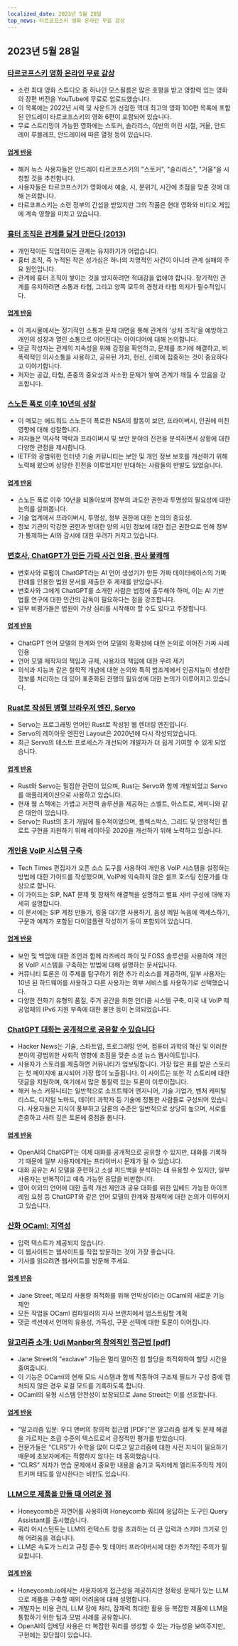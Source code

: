 ```yaml
---
localized_date: 2023년 5월 28일
top_news: 타르코프스키 영화 온라인 무료 감상
---
```




<CallToAction />

<Steps>

## 2023년 5월 28일

### [타르코프스키 영화 온라인 무료 감상](https://kottke.org/23/05/watch-tarkovskys-best-films-online-for-free)

- 소련 최대 영화 스튜디오 중 하나인 모스필름은 많은 호평을 받고 영향력 있는 영화의 장편 버전을 YouTube에 무료로 업로드했습니다.
- 이 목록에는 2022년 시력 및 사운드가 선정한 역대 최고의 영화 100편 목록에 포함된 안드레이 타르코프스키의 영화 6편이 포함되어 있습니다.
- 무료 스트리밍이 가능한 영화에는 스토커, 솔라리스, 이반의 어린 시절, 거울, 안드레이 루블레프, 안드레이에 따른 열정 등이 있습니다.

#### [업계 반응](http://news.ycombinator.com/item?id=36096652)

- 해커 뉴스 사용자들은 안드레이 타르코프스키의 "스토커", "솔라리스", "거울"을 시청할 것을 추천합니다.
- 사용자들은 타르코프스키가 영화에서 예술, 시, 분위기, 시간에 초점을 맞춘 것에 대해 논의합니다.
- 타르코프스키는 소련 정부의 간섭을 받았지만 그의 작품은 현대 영화와 비디오 게임에 계속 영향을 미치고 있습니다.

### [흉터 조직은 관계를 닳게 만든다 (2013)](https://gist.github.com/gtallen1187/27a585fcf36d6e657db2)

- 개인적이든 직업적이든 관계는 유지하기가 어렵습니다.
- 흉터 조직, 즉 누적된 작은 성가심은 하나의 치명적인 사건이 아니라 관계 실패의 주요 원인입니다.
- 관계에 흉터 조직이 쌓이는 것을 방지하려면 적대감을 없애야 합니다. 장기적인 관계를 유지하려면 소통과 타협, 그리고 양쪽 모두의 경청과 타협 의지가 필수적입니다.

#### [업계 반응](http://news.ycombinator.com/item?id=36093954)

- 이 게시물에서는 정기적인 소통과 문제 대면을 통해 관계의 '상처 조직'을 예방하고 개인의 성장과 열린 소통으로 이어진다는 아이디어에 대해 논의합니다.
- 댓글 작성자는 관계의 지속성을 위해 감정을 확인하고, 문제를 조기에 해결하고, 비폭력적인 의사소통을 사용하고, 공유된 가치, 헌신, 신뢰에 집중하는 것이 중요하다고 이야기합니다.
- 저자는 공감, 타협, 존중의 중요성과 사소한 문제가 쌓여 관계가 깨질 수 있음을 강조합니다.

### [스노든 폭로 이후 10년의 성찰](https://www.ietf.org/archive/id/draft-farrell-tenyearsafter-00.html)

- 이 메모는 에드워드 스노든이 폭로한 NSA의 활동이 보안, 프라이버시, 인권에 미친 영향에 대해 성찰합니다.
- 저자들은 역사적 맥락과 프라이버시 및 보안 분야의 진전을 분석하면서 상황에 대한 다양한 관점을 제시합니다.
- IETF와 광범위한 인터넷 기술 커뮤니티는 보안 및 개인 정보 보호를 개선하기 위해 노력해 왔으며 상당한 진전을 이루었지만 반대하는 사람들의 반발도 있었습니다.

#### [업계 반응](http://news.ycombinator.com/item?id=36097082)

- 스노든 폭로 이후 10년을 되돌아보며 정부의 과도한 권한과 투명성의 필요성에 대한 논의를 살펴봅니다.
- 기술 업계에서 프라이버시, 투명성, 정부 권한에 대한 논의의 중요성.
- 정보 기관의 막강한 권한과 방대한 양의 시민 정보에 대한 접근 권한으로 인해 정부가 통제하는 AI와 감시에 대한 우려가 커지고 있습니다.

### [변호사, ChatGPT가 만든 가짜 사건 인용, 판사 불쾌해](https://simonwillison.net/2023/May/27/lawyer-chatgpt/)

- 변호사와 로펌이 ChatGPT라는 AI 언어 생성기가 만든 가짜 데이터베이스의 가짜 판례를 인용한 법원 문서를 제출한 후 제재를 받았습니다.
- 변호사와 그에게 ChatGPT를 소개한 사람은 법정에 출두해야 하며, 이는 AI 기반 법률 연구에 대한 인간의 감독이 필요하다는 점을 강조합니다.
- 일부 비평가들은 법원이 가상 심리를 시작해야 할 수도 있다고 주장합니다.

#### [업계 반응](http://news.ycombinator.com/item?id=36097900)

- ChatGPT 언어 모델의 한계와 언어 모델의 정확성에 대한 논의로 이어진 가짜 사례 인용
- 언어 모델 제작자의 책임과 규제, 사용자의 책임에 대한 우려 제기
- 의식과 지능과 같은 철학적 개념에 대한 논의와 특히 법조계에서 인공지능이 생성한 정보를 처리하는 데 있어 표준화된 관행의 필요성에 대한 논의가 이루어지고 있습니다.

### [Rust로 작성된 병렬 브라우저 엔진, Servo](https://servo.org/)

- Servo는 프로그래밍 언어인 Rust로 작성된 웹 렌더링 엔진입니다.
- Servo의 레이아웃 엔진인 Layout은 2020년에 다시 작성되었습니다.
- 최근 Servo의 테스트 프로세스가 개선되어 개발자가 더 쉽게 기여할 수 있게 되었습니다.

#### [업계 반응](http://news.ycombinator.com/item?id=36092852)

- Rust와 Servo는 밀접한 관련이 있으며, Rust는 Servo와 함께 개발되었고 Servo를 애플리케이션으로 사용하고 있습니다.
- 현재 웹 스택에는 가볍고 저전력 솔루션을 제공하는 스벨트, 아스트로, 제미니와 같은 대안이 있습니다.
- Servo는 Rust의 초기 개발에 필수적이었으며, 플렉스박스, 그리드 및 안정적인 플로트 구현을 지원하기 위해 레이아웃 2020을 개선하기 위해 노력하고 있습니다.

### [개인용 VoIP 시스템 구축](https://www.sacredheartsc.com/blog/building-a-personal-voip-system/)

- Tech Times 편집자가 오픈 소스 도구를 사용하여 개인용 VoIP 시스템을 설정하는 방법에 대한 가이드를 작성했으며, VoIP에 익숙하지 않은 셀프 호스팅 전문가를 대상으로 합니다.
- 이 가이드는 SIP, NAT 문제 및 잠재적 해결책을 설명하고 별표 서버 구성에 대해 자세히 설명합니다.
- 이 문서에는 SIP 계정 만들기, 링올 대기열 사용하기, 음성 메일 녹음에 액세스하기, 구문과 예제가 포함된 다이얼플랜 작성하기 등이 포함되어 있습니다.

#### [업계 반응](http://news.ycombinator.com/item?id=36092718)

- 보안 및 백업에 대한 조언과 함께 라즈베리 파이 및 FOSS 솔루션을 사용하여 개인용 VoIP 시스템을 구축하는 방법에 대해 설명하는 문서입니다.
- 커뮤니티 토론은 이 주제를 탐구하기 위한 추가 리소스를 제공하며, 일부 사용자는 10년 된 하드웨어를 사용하고 다른 사용자는 외부 서비스를 사용하기로 선택했습니다.
- 다양한 전화기 유형의 품질, 주거 공간을 위한 인터콤 시스템 구축, 미국 내 VoIP 제공업체의 IPv6 지원 부족에 대한 불만 등이 논의되었습니다.

### [ChatGPT 대화는 공개적으로 공유할 수 있습니다](https://chat.openai.com/share/66169853-d00a-4b05-abce-8f82c6d8c868)

- Hacker News는 기술, 스타트업, 프로그래밍 언어, 컴퓨터 과학의 혁신 및 이러한 분야의 광범위한 사회적 영향에 초점을 맞춘 소셜 뉴스 웹사이트입니다.
- 사용자가 스토리를 제출하면 커뮤니티가 업보팅합니다. 가장 많은 표를 받은 스토리는 첫 페이지에 표시되어 가장 많이 노출됩니다. 이 사이트는 또한 각 스토리에 대한 댓글을 지원하며, 여기에서 많은 통찰력 있는 토론이 이루어집니다.
- 해커 뉴스 커뮤니티는 일반적으로 소프트웨어 엔지니어, 기술 기업가, 벤처 캐피털리스트, 디지털 노마드, 데이터 과학자 등 기술에 정통한 사람들로 구성되어 있습니다. 사용자들은 지식이 풍부하고 담론의 수준은 일반적으로 상당히 높으며, 서로를 존중하고 사려 깊은 토론에 중점을 둡니다.

#### [업계 반응](http://news.ycombinator.com/item?id=36091388)

- OpenAI의 ChatGPT는 이제 대화를 공개적으로 공유할 수 있지만, 대화를 기록하기 때문에 일부 사용자에게는 프라이버시 문제가 될 수 있습니다.
- 대화 공유는 AI 모델을 훈련하고 소셜 피드백을 분석하는 데 유용할 수 있지만, 일부 사용자는 반복적이고 예측 가능한 응답을 비판합니다.
- 영어 이외의 언어에 대한 출력 개선 제안과 공유 대화를 위한 임베드 가능한 아이프레임 요청 등 ChatGPT와 같은 언어 모델의 한계와 잠재력에 대한 논의가 이루어지고 있습니다.

### [산화 OCaml: 지역성](https://blog.janestreet.com/oxidizing-ocaml-locality/)

- 입력 텍스트가 제공되지 않습니다.
- 이 웹사이트는 웹사이트를 직접 방문하는 것이 가장 좋습니다.
- 기사를 읽으려면 웹사이트를 방문해 주세요.

#### [업계 반응](http://news.ycombinator.com/item?id=36094799)

- Jane Street, 메모리 사용량 최적화를 위해 언박싱이라는 OCaml의 새로운 기능 제안
- 모든 작업을 OCaml 컴파일러의 자사 브랜치에서 업스트림할 계획
- 댓글 섹션에서 언어의 유용성, 가독성, 구문 선택에 대한 토론이 이어집니다.

### [알고리즘 소개: Udi Manber의 창의적인 접근법 [pdf]](https://doc.lagout.org/science/0_Computer%20Science/2_Algorithms/Introduction%20to%20Algorithms_%20A%20Creative%20Approach%20%5BManber%201989-01-11%5D.pdf)

- Jane Street의 "exclave" 기능은 멀리 떨어진 힙 할당을 최적화하여 할당 시간을 줄여줍니다.
- 이 기능은 OCaml의 현재 모드 시스템과 함께 작동하여 구조체 필드가 구성 중에 캡처되지 않은 경우 로컬 모드를 기록하도록 합니다.
- OCaml의 유형 시스템 안전성이 보장되므로 Jane Street는 이를 선호합니다.

#### [업계 반응](http://news.ycombinator.com/item?id=36096305)

- "알고리즘 입문: 우디 맨버의 창의적 접근법 [PDF]"은 알고리즘 설계 및 문제 해결을 가르치는 초급 수준의 텍스트로서 긍정적인 평가를 받았습니다.
- 전문가들은 "CLRS"가 수학을 많이 다루고 알고리즘에 대한 사전 지식이 필요하기 때문에 초보자에게는 적합하지 않다는 데 동의했습니다.
- "CLRS" 저자가 연습 문제에서 중요한 내용을 숨기고 독자에게 엘리트주의적 게이트키퍼 태도를 암시한다는 비판도 있습니다.

### [LLM으로 제품을 만들 때 어려운 점](https://www.honeycomb.io/blog/hard-stuff-nobody-talks-about-llm)

- Honeycomb은 자연어를 사용하여 Honeycomb 쿼리에 응답하는 도구인 Query Assistant를 출시했습니다.
- 쿼리 어시스턴트는 LLM의 컨텍스트 창을 초과하는 더 큰 입력과 스키마 크기로 인해 어려움을 겪습니다.
- LLM은 속도가 느리고 규정 준수 및 데이터 프라이버시에 대한 추가적인 주의가 필요합니다.

#### [업계 반응](http://news.ycombinator.com/item?id=36096811)

- Honeycomb.io에서는 사용자에게 접근성을 제공하지만 정확성 문제가 있는 LLM으로 제품을 구축할 때의 어려움에 대해 설명합니다.
- 개발자는 비용 관리, LLM 장애 처리, 잠재력 최대한 활용 등 복잡한 제품에 LLM을 통합하기 위한 팁과 모범 사례를 공유합니다.
- OpenAI의 임베딩 사용은 더 복잡한 쿼리를 생성할 수 있는 가능성을 보여주지만, 구현에는 장단점이 있습니다.

</Steps>
